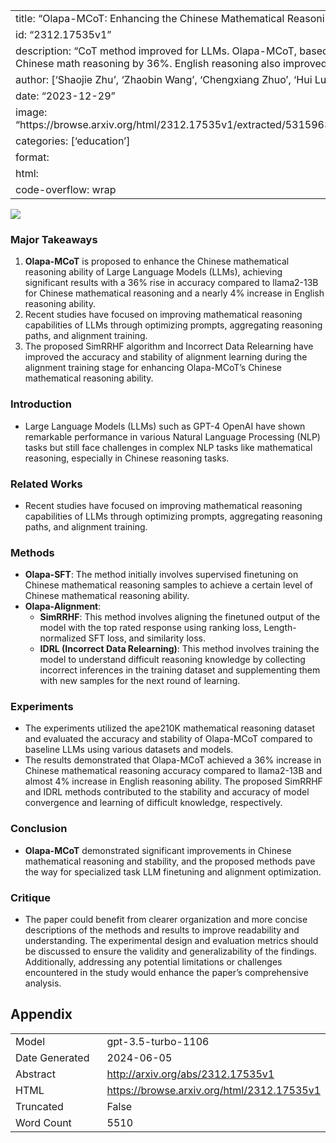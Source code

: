 
---
title: "Olapa-MCoT: Enhancing the Chinese Mathematical Reasoning Capability of LLMs"
id: "2312.17535v1"
description: "CoT method improved for LLMs. Olapa-MCoT, based on llama2-13B, enhanced Chinese math reasoning by 36%. English reasoning also improved."
author: ['Shaojie Zhu', 'Zhaobin Wang', 'Chengxiang Zhuo', 'Hui Lu', 'Bo Hu', 'Zang Li']
date: "2023-12-29"
image: "https://browse.arxiv.org/html/2312.17535v1/extracted/5315963/workflow_of_Olapa_MCoT.png"
categories: ['education']
format:
  html:
    code-overflow: wrap
---

![](https://browse.arxiv.org/html/2312.17535v1/extracted/5315963/workflow_of_Olapa_MCoT.png)

### Major Takeaways
1. **Olapa-MCoT** is proposed to enhance the Chinese mathematical reasoning ability of Large Language Models (LLMs), achieving significant results with a 36% rise in accuracy compared to llama2-13B for Chinese mathematical reasoning and a nearly 4% increase in English reasoning ability.
2. Recent studies have focused on improving mathematical reasoning capabilities of LLMs through optimizing prompts, aggregating reasoning paths, and alignment training.
3. The proposed SimRRHF algorithm and Incorrect Data Relearning have improved the accuracy and stability of alignment learning during the alignment training stage for enhancing Olapa-MCoT's Chinese mathematical reasoning ability.

### Introduction
- Large Language Models (LLMs) such as GPT-4 OpenAI have shown remarkable performance in various Natural Language Processing (NLP) tasks but still face challenges in complex NLP tasks like mathematical reasoning, especially in Chinese reasoning tasks.

### Related Works
- Recent studies have focused on improving mathematical reasoning capabilities of LLMs through optimizing prompts, aggregating reasoning paths, and alignment training.

### Methods
- **Olapa-SFT**: The method initially involves supervised finetuning on Chinese mathematical reasoning samples to achieve a certain level of Chinese mathematical reasoning ability.
- **Olapa-Alignment**:
    - **SimRRHF**: This method involves aligning the finetuned output of the model with the top rated response using ranking loss, Length-normalized SFT loss, and similarity loss.
    - **IDRL (Incorrect Data Relearning)**: This method involves training the model to understand difficult reasoning knowledge by collecting incorrect inferences in the training dataset and supplementing them with new samples for the next round of learning.

### Experiments
- The experiments utilized the ape210K mathematical reasoning dataset and evaluated the accuracy and stability of Olapa-MCoT compared to baseline LLMs using various datasets and models.
- The results demonstrated that Olapa-MCoT achieved a 36% increase in Chinese mathematical reasoning accuracy compared to llama2-13B and almost 4% increase in English reasoning ability. The proposed SimRRHF and IDRL methods contributed to the stability and accuracy of model convergence and learning of difficult knowledge, respectively.

### Conclusion
- **Olapa-MCoT** demonstrated significant improvements in Chinese mathematical reasoning and stability, and the proposed methods pave the way for specialized task LLM finetuning and alignment optimization.

### Critique
- The paper could benefit from clearer organization and more concise descriptions of the methods and results to improve readability and understanding. The experimental design and evaluation metrics should be discussed to ensure the validity and generalizability of the findings. Additionally, addressing any potential limitations or challenges encountered in the study would enhance the paper's comprehensive analysis.

## Appendix

|          |          |
|----------|----------|
| Model     | gpt-3.5-turbo-1106       |
| Date Generated     | 2024-06-05       |
| Abstract | [http://arxiv.org/abs/2312.17535v1](http://arxiv.org/abs/2312.17535v1)        |
| HTML     | [https://browse.arxiv.org/html/2312.17535v1](https://browse.arxiv.org/html/2312.17535v1)       |
| Truncated       | False       |
| Word Count       | 5510       |